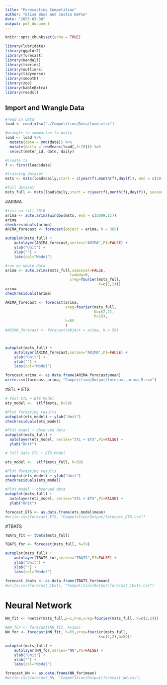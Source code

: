 ```yaml
---
title: "Forecasting Competition"
author: "Elise Boos and Justin DePue"
date: "2023-03-30"
output: pdf_document
---
```


```r
knitr::opts_chunk$set(echo = TRUE)
```

```r
library(lubridate)
library(ggplot2)
library(forecast)  
library(Kendall)
library(tseries)
library(outliers)
library(tidyverse)
library(smooth)
library(zoo)
library(kableExtra)
library(readxl)
```

## Import and Wrangle Data

```r
#read in data
load <- read_xlsx("./Competition/Data/load.xlsx")

#wrangle to summarize to daily 
load <- load %>% 
  mutate(date = ymd(date)) %>% 
  mutate(daily = rowMeans(load[,3:26])) %>%
  select(meter_id, date, daily)

#create ts 
f <- first(load$date)

#training dataset
msts <- msts(load$daily,start = c(year(f),month(f),day(f)), end = c(2010,1,1), seasonal.periods =c(7,365.25))

#full dataset 
msts_full <- msts(load$daily,start = c(year(f),month(f),day(f)), seasonal.periods =c(7,365.25))
```


#ARIMA

```r
#test on till 2010
arima <- auto.arima(window(msts, end = c(2009,1)))
arima
checkresiduals(arima)
ARIMA_forecast <- forecast(object = arima, h = 365)

autoplot(msts_full) +
    autolayer(ARIMA_forecast,series="ARIMA",PI=FALSE) +
    ylab("Unit") +
    xlab("") +
    labs(col="Model")

```


```r
#run on whole data
arima <- auto.arima(msts_full,seasonal=FALSE, 
                             lambda=0,
                             xreg=fourier(msts_full, 
                                          K=c(2,2)))
arima
checkresiduals(arima)

ARIMA_forecast <- forecast(arima,
                           xreg=fourier(msts_full,
                                        K=c(2,2),
                                        h=59),
                           h=59
                           ) 
#ARIMA_forecast <- forecast(object = arima, h = 59)



autoplot(msts_full) +
    autolayer(ARIMA_forecast,series="ARIMA",PI=FALSE) +
    ylab("Unit") +
    xlab("") +
    labs(col="Model")

forecast_arima <- as.data.frame(ARIMA_forecast$mean)
write.csv(forecast_arima, "Competition/Output/forecast_arima_5.csv")
```

#STL + ETS

```r

# Test STL + ETS Model
ets_model <-  stlf(msts, h=59)

#Plot foresting results
autoplot(ets_model) + ylab("Unit")
checkresiduals(ets_model)

#Plot model + observed data
autoplot(msts_full) +
  autolayer(ets_model, series="STL + ETS",PI=FALSE) +
  ylab("Unit")

```

```r
# Full Data STL + ETS Model

ets_model <-  stlf(msts_full, h=59)

#Plot foresting results
autoplot(ets_model) + ylab("Unit")
checkresiduals(ets_model)

#Plot model + observed data
autoplot(msts_full) +
  autolayer(ets_model, series="STL + ETS",PI=FALSE) +
  ylab("Unit")

forecast_ETS <- as.data.frame(ets_model$mean)
#write.csv(forecast_ETS, "Competition/Output/forecast_ETS.csv")
```

#TBATS

```r
TBATS_fit <- tbats(msts_full)

TBATS_for <- forecast(msts_full, h=59)

autoplot(msts_full) +
    autolayer(TBATS_for,series="TBATS",PI=FALSE) +
    ylab("Unit") +
    xlab("") +
    labs(col="Model")

forecast_tbats <- as.data.frame(TBATS_for$mean)
#write.csv(forecast_tbats, "Competition/Output/forecast_tbats.csv")
```

# Neural Network 
```r
NN_fit <- nnetar(msts_full,p=1,P=0,xreg=fourier(msts_full, K=c(2,2)))

#NN_for <- forecast(NN_fit, h=365) 
NN_for <- forecast(NN_fit, h=59,xreg=fourier(msts_full, 
                                          K=c(2,2),h=59))

autoplot(msts_full) +
    autolayer(NN_for,series="NN",PI=FALSE) +
    ylab("Unit") +
    xlab("") +
    labs(col="Model")

forecast_NN <- as.data.frame(NN_for$mean)
#write.csv(forecast_NN, "Competition/Output/forecast_NN.csv")
```

